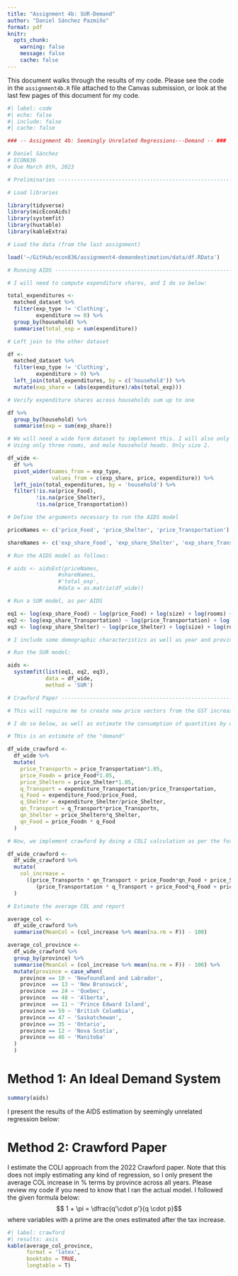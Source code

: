 ```yaml
---
title: "Assignment 4b: SUR-Demand"
author: "Daniel Sánchez Pazmiño"
format: pdf
knitr: 
  opts_chunk: 
    warning: false
    message: false
    cache: false
---
```

This document walks through the results of my code. Please see the code in the `assignment4b.R` file attached to the Canvas submission, or look at the last few pages of this document for my code. 

```r
#| label: code
#| echo: false
#| include: false
#| cache: false

### -- Assignment 4b: Seemingly Unrelated Regressions---Demand -- ###

# Daniel Sánchez
# ECON836
# Due March 8th, 2023

# Preliminaries -------------------------------------------------------------------------------------------

# Load libraries

library(tidyverse)
library(micEconAids)
library(systemfit)
library(huxtable)
library(kableExtra)

# Load the data (from the last assignment)

load('~/GitHub/econ836/assignment4-demandestimation/data/df.RData')

# Running AIDS --------------------------------------------------------------------------------------------

# I will need to compute expenditure shares, and I do so below:

total_expenditures <-
  matched_dataset %>% 
  filter(exp_type != 'Clothing',
         expenditure >= 0) %>% 
  group_by(household) %>% 
  summarise(total_exp = sum(expenditure))

# Left join to the other dataset

df <- 
  matched_dataset %>%
  filter(exp_type != 'Clothing',
         expenditure > 0) %>% 
  left_join(total_expenditures, by = c('household')) %>% 
  mutate(exp_share = (abs(expenditure)/abs(total_exp)))

# Verify expenditure shares across households sum up to one

df %>% 
  group_by(household) %>% 
  summarise(exp = sum(exp_share))

# We will need a wide form dataset to implement this. I will also only deal with prime-aged households (the household head)
# Using only three rooms, and male household heads. Only size 2.

df_wide <-
  df %>%
  pivot_wider(names_from = exp_type,
              values_from = c(exp_share, price, expenditure)) %>% 
  left_join(total_expenditures, by = 'household') %>% 
  filter(!is.na(price_Food),
         !is.na(price_Shelter),
         !is.na(price_Transportation))

# Define the arguments necessary to run the AIDS model

priceNames <- c('price_Food', 'price_Shelter', 'price_Transportation')

shareNames <- c('exp_share_Food', 'exp_share_Shelter', 'exp_share_Transportation')

# Run the AIDS model as follows:

# aids <- aidsEst(priceNames,
                #shareNames,
                #'total_exp',
                #data = as.matrix(df_wide))

# Run a SUR model, as per AIDS

eq1 <- log(exp_share_Food) ~ log(price_Food) + log(size) + log(rooms) + as.factor(year) + as.factor(province)
eq2 <- log(exp_share_Transportation) ~ log(price_Transportation) + log(size) + log(rooms) + as.factor(year) + as.factor(province)
eq3 <- log(exp_share_Shelter) ~ log(price_Shelter) + log(size) + log(rooms) + as.factor(year) + as.factor(province)

# I include some demographic characteristics as well as year and province fixed effects

# Run the SUR model:

aids <-
  systemfit(list(eq1, eq2, eq3),
            data = df_wide,
            method = 'SUR')

# Crawford Paper ------------------------------------------------------------------------------------------

# This will require me to create new price vectors from the GST increase

# I do so below, as well as estimate the consumption of quantities by dividing by price

# THis is an estimate of the "demand"

df_wide_crawford <-
  df_wide %>% 
  mutate(
    price_Transportn = price_Transportation*1.05,
    price_Foodn = price_Food*1.05,
    price_Sheltern = price_Shelter*1.05,
    q_Transport = expenditure_Transportation/price_Transportation,
    q_Food = expenditure_Food/price_Food,
    q_Shelter = expenditure_Shelter/price_Shelter,
    qn_Transport = q_Transport*price_Transportn,
    qn_Shelter = price_Sheltern*q_Shelter,
    qn_Food = price_Foodn * q_Food
  )

# Now, we implement crawford by doing a COLI calculation as per the formula

df_wide_crawford <-
  df_wide_crawford %>%
  mutate(
    col_increase = 
      ((price_Transportn * qn_Transport + price_Foodn*qn_Food + price_Sheltern*qn_Shelter)/
         (price_Transportation * q_Transport + price_Food*q_Food + price_Shelter*q_Shelter))
  )

# Estimate the average COL and report

average_col <-
  df_wide_crawford %>% 
  summarise(MeanCol = (col_increase %>% mean(na.rm = F)) - 100)

average_col_province <-
  df_wide_crawford %>% 
  group_by(province) %>% 
  summarise(MeanCol = (col_increase %>% mean(na.rm = F)) - 100) %>% 
  mutate(province = case_when(
    province == 10 ~ 'Newfoundland and Labrador',
    province  == 13 ~ 'New Brunswick',
    province  == 24 ~ 'Quebec',
    province  == 48 ~ 'Alberta',
    province  == 11 ~ 'Prince Edward Island',
    province == 59 ~ 'British Columbia',
    province == 47 ~ 'Saskatchewan',
    province == 35 ~ 'Ontario',
    province == 12 ~ 'Nova Scotia',
    province == 46 ~ 'Manitoba'
  )
  )
```
# Method 1: An Ideal Demand System

```r

summary(aids)
```


I present the results of the AIDS estimation by seemingly unrelated regression below:

# Method 2: Crawford Paper

I estimate the COLI approach from the 2022 Crawford paper. Note that this does not imply estimating any kind of regression, so I only present the average COL increase in % terms by province across all years. Please review my code if you need to know that I ran the actual model. I followed the given formula below:
$$ 1 + \pi = \dfrac{q'\cdot p'}{q \cdot p}$$
where variables with a prime are the ones estimated after the tax increase.

```r
#| label: crawford
#| results: asis
kable(average_col_province,
      format = 'latex',
      booktabs = TRUE,
      longtable = T)
```